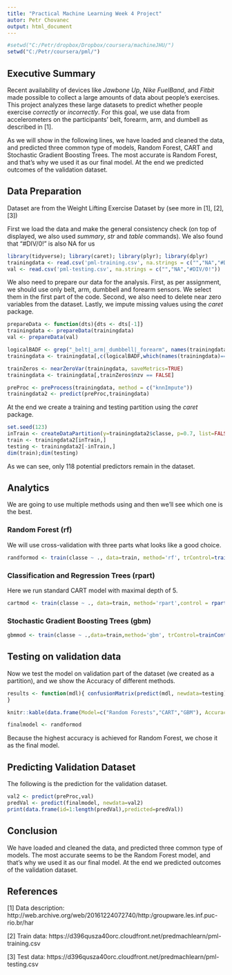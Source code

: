 ---
title: "Practical Machine Learning Week 4 Project"
autor: Petr Chovanec
output: html_document
---

```{r setup, include=FALSE, cache=TRUE}
#setwd("C:/Petr/dropbox/Dropbox/coursera/machineJHU/")
setwd("C:/Petr/coursera/pml/")
```

## Executive Summary

Recent availability of devices like _Jawbone Up_, _Nike FuelBand_, and _Fitbit_ made possible to collect a large amounts of data about people's exercises. This project analyzes these large datasets to predict whether people exercise _correctly_ or _incorrectly_. For this goal, we use data from accelerometers on the participants' belt, forearm, arm, and dumbell as described in [1].

As we will show in the following lines, we have loaded and cleaned the data, and predicted three common type of models, Random Forest, CART and Stochastic Gradient Boosting Trees. The most accurate is Random Forest, and that's why we used it as our final model. At the end we predicted outcomes of the validation dataset.  

## Data Preparation

Dataset are from the Weight Lifting Exercise Dataset by  (see more in [1], [2], [3])

First we load the data and make the general consistency check (on top of displayed, we also used _summary_, _str_ and _table_ commands). We also found that "#DIV/0!" is also NA for us

```{r dataload, include=TRUE, warning=FALSE, message=FALSE, cache=TRUE}
library(tidyverse); library(caret); library(plyr); library(dplyr)
trainingdata <- read.csv('pml-training.csv', na.strings = c("","NA","#DIV/0!"))
val <- read.csv('pml-testing.csv', na.strings = c("","NA","#DIV/0!"))
```

We also need to prepare our data for the analysis. First, as per assignment, we should use only belt, arm, dumbbell and forearm sensors. We select them in the first part of the code. Second, we also need to delete near zero variables from the dataset. Lastly, we impute missing values using the _caret_ package.


```{r nearzero, include=TRUE, cache=TRUE}
prepareData <- function(dts){dts <- dts[-1]}
trainingdata <- prepareData(trainingdata)
val <- prepareData(val)

logicalBADF <- grep("_belt|_arm|_dumbbell|_forearm", names(trainingdata))
trainingdata <- trainingdata[,c(logicalBADF,which(names(trainingdata)=="classe"))]

trainZeros <- nearZeroVar(trainingdata, saveMetrics=TRUE)
trainingdata <- trainingdata[,trainZeros$nzv == FALSE]

preProc <- preProcess(trainingdata, method = c("knnImpute"))
trainingdata2 <- predict(preProc,trainingdata)
```

At the end we create a training and testing partition using the _caret_ package.

```{r, echo=TRUE, include=TRUE, cache=TRUE}
set.seed(123)
inTrain <- createDataPartition(y=trainingdata2$classe, p=0.7, list=FALSE)
train <- trainingdata2[inTrain,]
testing <- trainingdata2[-inTrain,]
dim(train);dim(testing)
```
As we can see, only 118 potential predictors remain in the dataset.


## Analytics

We are going to use multiple methods using  and then we'll see which one is the best.

### Random Forest (rf)

We will use cross-validation with three parts what looks like a good choice.

```{r rf, echo=TRUE, comment="", include=TRUE, cache=TRUE, warning=FALSE, message=FALSE}
randformod <- train(classe ~ ., data=train, method='rf', trControl=trainControl(method='cv', number = 3))
```

### Classification and Regression Trees (rpart)

Here we run standard CART model with maximal depth of 5.

```{r cart, echo=TRUE, include=TRUE, cache=TRUE, warning=FALSE, message=FALSE}
cartmod <- train(classe ~ ., data=train, method='rpart',control = rpart.control(maxdepth = 5))
```

### Stochastic Gradient Boosting Trees (gbm)

```{r gbm, echo=TRUE,comment="", include=TRUE, cache=TRUE, warning=FALSE, message=FALSE}
gbmmod <- train(classe ~ .,data=train,method='gbm', trControl=trainControl(method='cv', number = 10), verbose=FALSE)
```

 
## Testing on validation data

Now we test the model on validation part of the dataset (we created as a partition), and we show the Accuracy of different methods.

```{r valdata, echo=FALSE,comment=FALSE, include=TRUE, cache=TRUE}
results <- function(mdl){ confusionMatrix(predict(mdl, newdata=testing), testing$classe)$overall[1]
}

knitr::kable(data.frame(Model=c("Random Forests","CART","GBM"), Accuracy = c(results(randformod),results(cartmod),results(gbmmod)))) 

finalmodel <- randformod
```

Because the highest accuracy is achieved for Random Forest, we chose it as the final model.

## Predicting Validation Dataset

The following is the prediction for the validation dataset.

```{r, echo=FALSE, include=TRUE, cache=TRUE}
val2 <- predict(preProc,val)
predVal <- predict(finalmodel, newdata=val2)
print(data.frame(id=1:length(predVal),predicted=predVal))
```

## Conclusion

We have loaded and cleaned the data, and predicted three common type of models. The most accurate seems to be the Random Forest model, and that's why we used it as our final model. At the end we predicted outcomes of the validation dataset.  

## References

[1] Data description: http://web.archive.org/web/20161224072740/http:/groupware.les.inf.puc-rio.br/har 

[2] Train data: https://d396qusza40orc.cloudfront.net/predmachlearn/pml-training.csv

[3] Test data: https://d396qusza40orc.cloudfront.net/predmachlearn/pml-testing.csv

